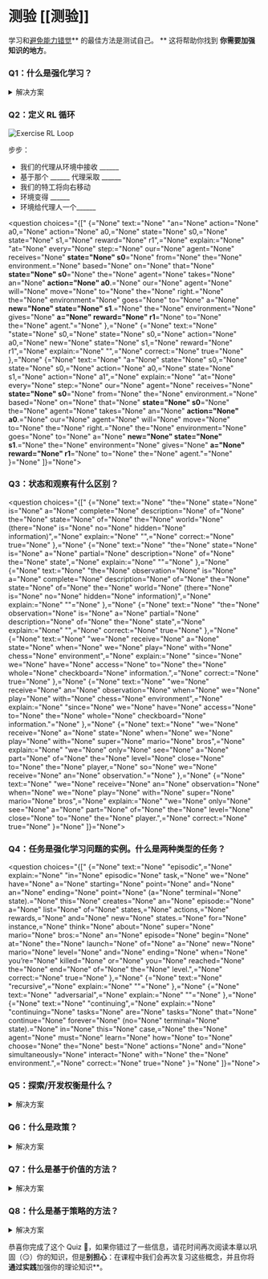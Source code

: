 # 测验 [[测验]]

学习和[避免能力错觉](https://www.coursera.org/lecture/learning-how-to-learn/illusions-of-competence-BuFzf)** 的最佳方法是测试自己。 ** 这将帮助你找到 **你需要加强知识的地方**。

### Q1：什么是强化学习？

<details>
<summary>解决方案</summary>

强化学习是一个**解决控制任务（也称为决策问题）**的框架，它通过构建智能体来从环境中学习，通过反复试验与环境交互并**接收奖励（正面或负面）作为独特的反馈** .

</details>



### Q2：定义 RL 循环

<img src="https://huggingface.co/datasets/huggingface-deep-rl-course/course-images/resolve/main/en/unit1/rl-loop-ex.jpg" alt="Exercise RL Loop"></img>

步步：
- 我们的代理从环境中接收 ______
- 基于那个 ______ 代理采取 ______
- 我们的特工将向右移动
- 环境变得 ______
- 环境给代理人一个______


<question choices="{[" {="None" text:="None" "an="None" action="None" a0,="None" action="None" a0,="None" state="None" s0,="None" state="None" s1,="None" reward="None" r1",="None" explain:="None" "at="None" every="None" step:="None" our="None" agent="None" receives="None" **state="None" s0**="None" from="None" the="None" environment.="None" based="None" on="None" that="None" **state="None" s0**="None" the="None" agent="None" takes="None" an="None" **action="None" a0**.="None" our="None" agent="None" will="None" move="None" to="None" the="None" right.="None" the="None" environment="None" goes="None" to="None" a="None" **new="None" state="None" s1**.="None" the="None" environment="None" gives="None" **a="None" reward="None" r1**="None" to="None" the="None" agent."="None" },="None" {="None" text:="None" "state="None" s0,="None" state="None" s0,="None" action="None" a0,="None" new="None" state="None" s1,="None" reward="None" r1",="None" explain:="None" "",="None" correct:="None" true="None" },="None" {="None" text:="None" "a="None" state="None" s0,="None" state="None" s0,="None" action="None" a0,="None" state="None" s1,="None" action="None" a1",="None" explain:="None" "at="None" every="None" step:="None" our="None" agent="None" receives="None" **state="None" s0**="None" from="None" the="None" environment.="None" based="None" on="None" that="None" **state="None" s0**="None" the="None" agent="None" takes="None" an="None" **action="None" a0**.="None" our="None" agent="None" will="None" move="None" to="None" the="None" right.="None" the="None" environment="None" goes="None" to="None" a="None" **new="None" state="None" s1**.="None" the="None" environment="None" gives="None" **a="None" reward="None" r1**="None" to="None" the="None" agent."="None" }="None" ]}="None"></question>

### Q3：状态和观察有什么区别？

<question choices="{[" {="None" text:="None" "the="None" state="None" is="None" a="None" complete="None" description="None" of="None" the="None" state="None" of="None" the="None" world="None" (there="None" is="None" no="None" hidden="None" information)",="None" explain:="None" "",="None" correct:="None" true="None" },="None" {="None" text:="None" "the="None" state="None" is="None" a="None" partial="None" description="None" of="None" the="None" state",="None" explain:="None" ""="None" },="None" {="None" text:="None" "the="None" observation="None" is="None" a="None" complete="None" description="None" of="None" the="None" state="None" of="None" the="None" world="None" (there="None" is="None" no="None" hidden="None" information)",="None" explain:="None" ""="None" },="None" {="None" text:="None" "the="None" observation="None" is="None" a="None" partial="None" description="None" of="None" the="None" state",="None" explain:="None" "",="None" correct:="None" true="None" },="None" {="None" text:="None" "we="None" receive="None" a="None" state="None" when="None" we="None" play="None" with="None" chess="None" environment",="None" explain:="None" "since="None" we="None" have="None" access="None" to="None" the="None" whole="None" checkboard="None" information.",="None" correct:="None" true="None" },="None" {="None" text:="None" "we="None" receive="None" an="None" observation="None" when="None" we="None" play="None" with="None" chess="None" environment",="None" explain:="None" "since="None" we="None" have="None" access="None" to="None" the="None" whole="None" checkboard="None" information."="None" },="None" {="None" text:="None" "we="None" receive="None" a="None" state="None" when="None" we="None" play="None" with="None" super="None" mario="None" bros",="None" explain:="None" "we="None" only="None" see="None" a="None" part="None" of="None" the="None" level="None" close="None" to="None" the="None" player,="None" so="None" we="None" receive="None" an="None" observation."="None" },="None" {="None" text:="None" "we="None" receive="None" an="None" observation="None" when="None" we="None" play="None" with="None" super="None" mario="None" bros",="None" explain:="None" "we="None" only="None" see="None" a="None" part="None" of="None" the="None" level="None" close="None" to="None" the="None" player.",="None" correct:="None" true="None" }="None" ]}="None"></question>

### Q4：任务是强化学习问题的实例。什么是两种类型的任务？

<question choices="{[" {="None" text:="None" "episodic",="None" explain:="None" "in="None" episodic="None" task,="None" we="None" have="None" a="None" starting="None" point="None" and="None" an="None" ending="None" point="None" (a="None" terminal="None" state).="None" this="None" creates="None" an="None" episode:="None" a="None" list="None" of="None" states,="None" actions,="None" rewards,="None" and="None" new="None" states.="None" for="None" instance,="None" think="None" about="None" super="None" mario="None" bros:="None" an="None" episode="None" begin="None" at="None" the="None" launch="None" of="None" a="None" new="None" mario="None" level="None" and="None" ending="None" when="None" you’re="None" killed="None" or="None" you="None" reached="None" the="None" end="None" of="None" the="None" level.",="None" correct:="None" true="None" },="None" {="None" text:="None" "recursive",="None" explain:="None" ""="None" },="None" {="None" text:="None" "adversarial",="None" explain:="None" ""="None" },="None" {="None" text:="None" "continuing",="None" explain:="None" "continuing="None" tasks="None" are="None" tasks="None" that="None" continue="None" forever="None" (no="None" terminal="None" state).="None" in="None" this="None" case,="None" the="None" agent="None" must="None" learn="None" how="None" to="None" choose="None" the="None" best="None" actions="None" and="None" simultaneously="None" interact="None" with="None" the="None" environment.",="None" correct:="None" true="None" }="None" ]}="None"></question>

### Q5：探索/开发权衡是什么？

<details>
<summary>解决方案</summary>

在强化学习中，我们需要平衡我们探索环境的程度和我们利用我们对环境的了解的程度**。

- *探索* 正在通过**尝试随机操作来探索环境，以找到有关环境的更多信息**。

- *利用*是**利用已知信息来最大化回报**。

<img src="https://huggingface.co/datasets/huggingface-deep-rl-course/course-images/resolve/main/en/unit1/expexpltradeoff.jpg" alt="Exploration Exploitation Tradeoff" width="100%">

</details>


### Q6：什么是政策？

<details>
<summary>解决方案</summary>

- Policy π ** 是我们智能体的大脑**。它是告诉我们在给定状态下采取什么行动的函数。因此它定义了代理在给定时间的行为。

<img src="https://huggingface.co/datasets/huggingface-deep-rl-course/course-images/resolve/main/en/unit1/policy_1.jpg" alt="Policy">

</details>


### Q7：什么是基于价值的方法？

<details>
<summary>解决方案</summary>

- 基于价值的方法是解决强化学习问题的主要方法之一。
- 在基于价值的方法中，我们不是训练策略函数，而是训练一个将状态映射到处于该状态的期望值的价值函数**。



</details>

### Q8：什么是基于策略的方法？

<details>
<summary>解决方案</summary>

- 在*基于策略的方法*中，我们直接学习了一个**策略函数**。
- 此策略函数将**从每个状态映射到该状态下的最佳对应动作**。或者**在该状态下可能采取的行动集的概率分布**。




</details>


恭喜你完成了这个 Quiz 🥳，如果你错过了一些信息，请花时间再次阅读本章以巩固（😏）你的知识，但是**别担心**：在课程中我们会再次复习这些概念，并且你将**通过实践**加强你的理论知识**。